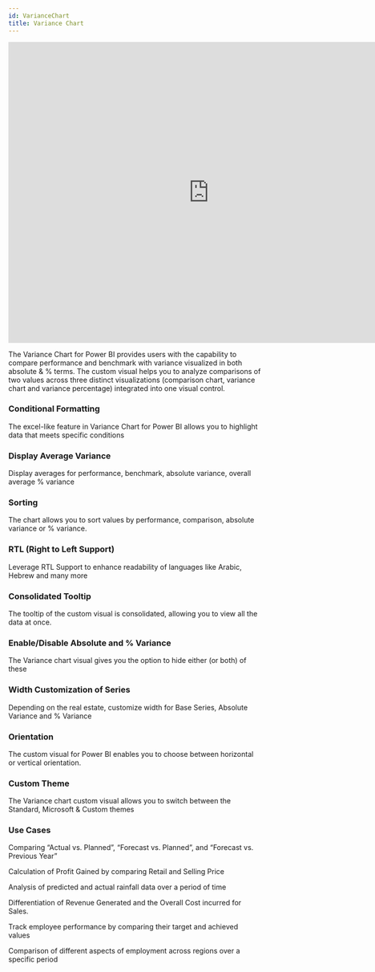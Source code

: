 ```yaml
---
id: VarianceChart
title: Variance Chart
---
```


<iframe id="tag-cloud-iframe" src="https://app.powerbi.com/view?r=eyJrIjoiNDcwOTIwODItNzhkNC00MjZlLWEyMDktMjkzMzc1YmQ3YjI5IiwidCI6ImJjZGYyMGNhLWRkZWMtNGY0OC1hN2Y0LWRjYzExMGY3NTdmNSIsImMiOjN9" 
allowfullscreen="allowfullscreen"  width="800px" height="600px" frameborder="0"></iframe>

The Variance Chart for Power BI provides users with the capability to compare performance and benchmark with variance visualized in both absolute & % terms. 
The custom visual helps you to analyze comparisons of two values across three distinct visualizations (comparison chart, variance chart and variance percentage) integrated into one visual control.

### Conditional Formatting
The excel-like feature in Variance Chart for Power BI allows you to highlight data that meets specific conditions

### Display Average Variance
Display averages for performance, benchmark, absolute variance, overall average % variance

### Sorting
The chart allows you to sort values by performance, comparison, absolute variance or % variance.

### RTL (Right to Left Support)
Leverage RTL Support to enhance readability of languages like Arabic, Hebrew and many more

### Consolidated Tooltip
The tooltip of the custom visual is consolidated, allowing you to view all the data at once.

### Enable/Disable Absolute and % Variance
The Variance chart visual gives you the option to hide either (or both) of these

### Width Customization of Series
Depending on the real estate, customize width for Base Series, Absolute Variance and % Variance

### Orientation
The custom visual for Power BI enables you to choose between horizontal or vertical orientation.

### Custom Theme
The Variance chart custom visual allows you to switch between the Standard, Microsoft & Custom themes


### Use Cases
Comparing “Actual vs. Planned”, “Forecast vs. Planned”, and “Forecast vs. Previous Year”

Calculation of Profit Gained by comparing Retail and Selling Price

Analysis of predicted and actual rainfall data over a period of time

Differentiation of Revenue Generated and the Overall Cost incurred for Sales.

Track employee performance by comparing their target and achieved values

Comparison of different aspects of employment across regions over a specific period